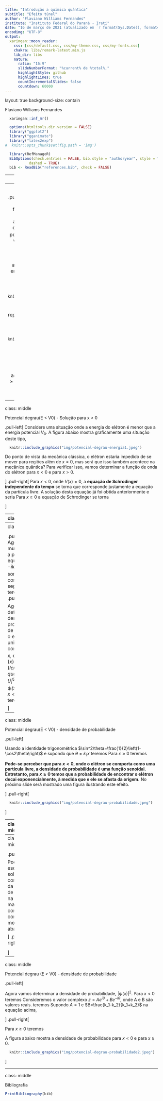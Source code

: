 ```yaml
---
title: "Introdução a química quântica"
subtitle: "Efeito túnel"
author: "Flaviano Williams Fernandes"
institute: "Instituto Federal do Paraná - Irati"
date: "16 de março de 2021 (atualizado em `r format(Sys.Date(), format='%d/%m/%Y')`)"
encoding: "UTF-8"
output:
  xaringan::moon_reader:
    css: [css/default.css, css/my-theme.css, css/my-fonts.css]
    chakra: libs/remark-latest.min.js
    lib_dir: libs
    nature:
      ratio: "16:9"
      slideNumberFormat: "%current% de %total%,"
      highlightStyle: github
      highlightLines: true
      countIncrementalSlides: false
      countdown: 60000
---
```

layout: true
background-size: contain

<div class="my-footer"><span>Flaviano Williams Fernandes</span></div>

```r
  xaringan::inf_mr()
```

```r
  options(htmltools.dir.version = FALSE)
  library("ggplot2")
  library("gganimate")
  library("latex2exp")
#  knitr::opts_chunk$set(fig.path = 'img')
```

```r
  library(RefManageR)
  BibOptions(check.entries = FALSE, bib.style = "authoryear", style = "markdown",
           dashed = TRUE)
  bib <- ReadBib("references.bib", check = FALSE)
```

---
class: middle

<div class="my-header"><span>Sumário</span></div>

1. O potencial degrau ($E<V_0$)

2. O potencial degrau ($E>V_0$)

3. O potencial barreira

4. Algumas aplicações em química

5. Apêndice A

6. Bibliografia

<div class="footnote">
  <ul>
  <hr>
  <li> Esta apresentação está disponível para download em <a href="https://flavianowilliams.github.io/education">flavianowilliams.github.io/education</a>;
  <li> Este material está sujeito a modificações. Recomenda-se acompanhamento permanente.
  </ul>
</div>

---
class: middle

<div class="my-header"><span>Potencial degrau(E < V0) - exemplo real</span></div>

.pull-left[
Imagine um elétron se movendo na direção do eixo x de um sistema formado por dois eletrodos ligeiramente separados, assim como mostra a figura ao lado. Esses eletrodos produzem uma diferença de potencial $V_0$ justamente na posição de separação $x=0$. Do ponto de vista de mecânica clássica, poderíamos imaginar uma partícula se movendo livremente até $x=0$. A partir daí a partícula sofreria a ação de uma força atuando no sentido contrário a x. Caso a energia da partícula fosse menor que $V_0$, ela 
seria impedida de continuar o seu movimento para $x>0$.

```r
  knitr::include_graphics("img/potencial-degrau-representacao.jpeg")
```

]
.pull-right[
Graficamente podemos representar o potencial no qual a partícula está submetida assim como mostra a figura abaixo,

```r
  knitr::include_graphics("img/potencial-degrau-grafico.jpeg")
```

Temos assim duas regiões distintas no qual o elétron estaria sendo submetido. Para $x<0$ o elétrons estaria livre de qualquer interação, se comportando assim como uma partícula livre, e para $x\ge 0$ o elétron estaria sujeito a ação de um potencial constante $V_0$.

]

---
class: middle

<div class="my-header"><span>Potencial degrau(E < V0) - Solução para x < 0</span></div>

.pull-left[
Considere uma situação onde a energia do elétron é menor que a energia potencial $V_0$. A figura abaixo mostra graficamente uma situação deste tipo,

```r
  knitr::include_graphics("img/potencial-degrau-energia1.jpeg")
```

Do ponto de vista da mecânica clássica, o elétron estaria impedido de se mover para regiões além de $x=0$, mas será que isso também acontece na mecânica quântica? Para verificar isso, vamos determinar a função de onda do elétron para $x<0$ e para $x>0$.

]
.pull-right[
Para $x<0$, onde $V(x)=0$, a **equação de Schrodinger independente do tempo** se torna
\begin{aligned}
  -\frac{\hbar^2}{2m}\frac{d^2\psi(x)}{dx^2} = E\psi(x),
\end{aligned}
que corresponde justamente a equação da partícula livre. A solução desta equação já foi obtida anteriormente e seria
\begin{aligned}
  \psi(x) & = c_1e^{ik_1x}+c_2e^{-ik_1x}.
\end{aligned}
Para $x\ge 0$ a equação de Schrodinger se torna
\begin{aligned}
  -\frac{\hbar^2}{2m}\frac{d^2\psi(x)}{dx^2}+V_0\psi(x) & = E\psi(x),\\
  -\frac{\hbar^2}{2m}\frac{d^2\psi(x)}{dx^2}+V_0\psi(x)-E\psi(x) & =0,\\
  \frac{\hbar^2}{2m}\frac{d^2\psi(x)}{dx^2}-(V_0-E)\psi(x) & =0.
\end{aligned}

]

---
class: middle

<div class="my-header"><span>Potencial degrau(E < V0) - Solução para x > 0</span></div>

.pull-left[
Multiplicando ambos os lados da equação por $2m/\hbar^2$, onde m é a massa do elétron, teremos
\begin{aligned}
  \frac{d^2\psi(x)}{dx^2}-\frac{2m}{\hbar^2}(V_0-E)\psi(x) & =0,\\
  \frac{d^2\psi(x)}{dx^2}-\kappa^2\psi(x) & =0,
\end{aligned}
onde definimos $\kappa=\frac{\sqrt{2m(V_0-E)}}{\hbar}$. Uma possível solução desta equação seria $\psi(x)=c_3e^{-\kappa x}$. Outra solução seria $\psi(x)=c_4e^{\kappa x}$, ou seja, temos a solução geral $\psi(x)=c_3e^{-\kappa x}+c_4e^{\kappa x}$. Assim, podemos escrever a solução completa da função de onda na forma mais compacta, como mostrado abaixo,
\begin{aligned}
\psi(x)=
  \begin{cases}
    c_1e^{ik_1x}+c_2e^{-ik_1x},\quad & (x<0),\\
    c_3e^{-\kappa x}+c_4e^{\kappa x},\quad & (x\ge 0).
  \end{cases}
\end{aligned}
Podemos ver que a solução ainda não está completa, pois faltam as constantes $c_1$, $c_2$, $c_3$ e $c_4$.
]
.pull-right[
Para obtê-las, como sugestão seria empregar as condições de analiticidade da função de onda. Uma delas seria que $\psi$ deve ser finita quando $x\rightarrow\pm\infty$. Com isso impomos $c_4=0$, pois $\psi(\infty)=c_4e^{\infty}\rightarrow\infty$. Outro fato seria que a função de onda e sua derivada devem ser contínuas para todo valor de x, ou seja,
\begin{aligned}
  \left[ c_1e^{ik_1x}+c_2e^{-ik_1x}\right]_{x=0} & = \left[ c_3e^{-\kappa x}\right]_{x=0},\\
  \left[ c_1ik_1e^{ik_1x}-c_2ik_1e^{-ik_1x}\right]_{x=0} & = \left[-c_3\kappa e^{-\kappa x}\right]_{x=0}.
\end{aligned}
Substituindo $x=0$ nas equações acima, teremos
\begin{aligned}
  c_1+c_2 & = c_3,\\
  (c_1-c_2)ik_1 & = -c_3\kappa.
\end{aligned}
Multiplicando a primeira equação por $ik_1$ e adicionando a segunda equação chegaremos a
\begin{aligned}
  c_1 = -\frac{c_3(\kappa-ik_1)}{2ik_1}.
\end{aligned}
]

---
class: middle

<div class="my-header"><span>Potencial degrau(E < V0) - solução geral</span></div>

.pull-left[
Agora multiplicando a primeira equação por $-ik_1$ e somando com a segunda teremos
\begin{aligned}
  c_2 = \frac{c_3(\kappa-ik_1)}{2ik_1}.
\end{aligned}
Assim, podemos substituir na solução de $\psi(x)$, chegando a
\begin{aligned}
\psi(x)=
  \begin{cases}
    -\frac{c_3(\kappa-ik_1)}{2ik_1}e^{ik_1x}+\frac{c_3(\kappa-ik_1)}{2ik_1}e^{-ik_1x},\; & (x<0),\\
    c_3e^{-\kappa x},\; & (x\ge 0).
  \end{cases}
\end{aligned}
Para alcançar a solução final, precisamos de $c_3$. Ele pode ser obtido considerando que a probabilidade de encontrar a partícula em qualquer região é 100%,
\begin{aligned}
  \int^{\infty}_{\infty}|\psi(x)|^2dx & = 1.
\end{aligned}
Entretanto, é possível fazer uma análise qualitativa sem saber o valor de $c_3$.
]
.pull-right[

Agora vamos determinar a densidade de probabilidade de encontrar o elétron por unidade de comprimento x, ou seja, $\psi^*(x)\psi(x)$ (*lembrando que $|\Psi(x,t)|^2\equiv |\psi(x)|^2$*). Para $x<0$ teremos
\begin{aligned}
  |\psi(x)|^2 & = \left[c_3\frac{(\kappa-ik_1)}{2ik_1}\left(e^{-ik_1x}-e^{ik_1x}\right)\right]^*\times,\\
  & \times \left[c_3\frac{(\kappa-ik_1)}{2ik_1}\left(e^{-ik_1x}-e^{ik_1x}\right)\right],\\
  & = |c_3|^2\frac{(\kappa^2+k_1^2)}{4k_1^2}\left(e^{-ik_1x}-e^{ik_1x}\right)^*\left(e^{-ik_1x}-e^{ik_1x}\right),\\
  & = |c_3|^2\frac{(\kappa^2+k_1^2)}{4k_1^2}\left[2-\left(e^{2ik_1x}+e^{-2ik_1x}\right)\right].
\end{aligned}
Usando a identidade $2\cos\theta=e^{i\theta}+e^{-i\theta}$ teremos
\begin{aligned}
  |\psi(x)|^2 = |c_3|^2\frac{(\kappa^2+k_1^2)}{2k_1^2}\left[1-\cos(2k_1x)\right].\\
\end{aligned}

]

---
class: middle

<div class="my-header"><span>Potencial degrau(E < V0) - densidade de probabilidade</span></div>

.pull-left[

Usando a identidade trigonométrica $\sin^2\theta=\frac{1}{2}\left(1-\cos2\theta\right)$ e supondo que $\theta=k_1x$ teremos
\begin{aligned}
  |\psi(x)|^2_{x<0} = |c_3|^2\frac{\kappa(\kappa^2+k_1^2)}{2k_1^2}\sin^2(k_1x).
\end{aligned}

Para $x\ge 0$ teremos
\begin{aligned}
  |\psi(x)|^2 & = \left[c_3e^{-\kappa x}\right]^*\left[c_3e^{-\kappa x}\right].\\
  |\psi(x)|^2_{x\ge 0} & = |c_3|^2 e^{-2\kappa x}.
\end{aligned}
**Pode-se perceber que para $x<0$, onde o elétron se comporta como uma partícula livre, a densidade de probabilidade é uma função senoidal. Entretanto, para $x\ge 0$ temos que a probabilidade de encontrar o elétron decai exponencialmente, à medida que e ele se afasta da origem.** No próximo slide será mostrado uma figura ilustrando este efeito.

]
.pull-right[

```r
  knitr::include_graphics("img/potencial-degrau-probabilidade.jpeg")
```

]

---
class: middle

<div class="my-header"><span>Potencial degrau(E > V0) - solução para x > 0</span></div>

.pull-left[
Agora, considere uma situação onde a energia do elétron é maior ou igual a energia potencial $V_0$. A figura abaixo mostra graficamente uma situação deste tipo,

```r
  knitr::include_graphics("img/potencial-degrau-energia2.jpeg")
```

Assim como no caso $E<V_0$, podemos separar a solução do problema nas regiões $x<0$ e $x\ge 0$. Para $x<0$ ainda permanece a solução da partícula livre, onde

]
.pull-right[

\begin{aligned}
  \psi(x) & = c_1e^{ik_1x}+c_2e^{-ik_1x}.
\end{aligned}
Neste caso $k_1=\frac{\sqrt{2mE}}{\hbar}$. 

Para $x\ge 0$ a equação de Schrodinger se torna
\begin{aligned}
  -\frac{\hbar^2}{2m}\frac{d^2\psi(x)}{dx^2}+V_0\psi(x) & = E\psi(x),\\
  -\frac{\hbar^2}{2m}\frac{d^2\psi(x)}{dx^2}+V_0\psi(x)-E\psi(x) & =0,\\
  \frac{d^2\psi(x)}{dx^2}+\frac{2m}{\hbar^2}(E-V_0)\psi(x) & =0.
\end{aligned}
Podemos ver que a solução geral desta equação seria $\psi(x)=c_3e^{ik_2x}+c_4e^{-ik_2x}$, onde
\begin{aligned}
  k_2 = \frac{\sqrt{2m(E-V_0)}}{\hbar}.
\end{aligned}
*(Observação. Percebe-se que $k_2<k_1$)*.
]

---
class: middle

<div class="my-header"><span>Potencial degrau (E > V0) - solução geral</span></div>

.pull-left[

Podemos escrever a solução completa da função de onda na forma mais compacta, como mostrado abaixo,
\begin{aligned}
\psi(x)=
  \begin{cases}
    c_1e^{ik_1x}+c_2e^{-ik_1x},\quad & (x<0),\\
    c_3e^{ik_2x}+c_4e^{-ik_2x},\quad & (x\ge 0).
  \end{cases}
\end{aligned}
Podemos ver que o termo $e^{-ik_2x}$ representa uma onda se propagando da direita para a esquerda, desde $x\rightarrow\infty$ até $x=0$. Se impusermos que os elétrons saem inicialmente de $x\rightarrow-\infty$, podemos impor $c_4=0$, afim de impor a condição de que não existem elétrons partindo de $x\rightarrow\infty$. Para obter as constantes $c_1$, $c_2$ e $c_3$, empregamos a condição de analiticidade da função de onda e sua deriva. Isso resulta nas equações abaixo,
\begin{aligned}
  c_1+c_2 & = c_3,\\
  (c_1-c_2)ik_1 & = ik_2c_3.
\end{aligned}
Substituindo $c_3$ da primeira equação na segunda teremos

]
.pull-right[

\begin{aligned}
    (c_1-c_2)k_1 & = k_2(c_1+c_2),\\
    c_1k_1-c_2k_1 & = c_1k_2+c_2k_2,\\
    c_2 & = \frac{k_1-k_2}{k_1+k_2}c_1.
\end{aligned}
Substituindo $c_2$ na primeira equação teremos
\begin{aligned}
  c_1+c_2 & = c_3,\\
  c_1+\frac{k_1-k_2}{k_1+k_2}c_1 & = c_3,\\
  c_3 & = \frac{2k_1}{k_1+k_2}c_1.
\end{aligned}
Substituindo $c_2$ e $c_3$ em $\psi$ chegamos na solução
\begin{aligned}
\psi(x)=
  \begin{cases}
    c_1e^{ik_1x}+c_1\frac{k_1-k_2}{k_1+k_2}e^{-ik_1x},\quad & (x<0),\\
    c_1\frac{2k_1}{k_1+k_2}e^{ik_2x},\quad & (x\ge 0).
  \end{cases}
\end{aligned}
Para obter $c_1$, usamos a condição da probabilidade de 100% de encontrar a partícula em qualquer região.

]

---
class: middle

<div class="my-header"><span>Potencial degrau (E > V0) - densidade de probabilidade</span></div>

.pull-left[

Agora vamos determinar a densidade de probabilidade, $|\psi(x)|^2$. Para $x<0$ teremos
\begin{aligned}
  |\psi(x)|^2 & = |c_1|^2\left[e^{ik_1x}+\frac{k_1-k_2}{k_1+k_2}e^{-ik_1x}\right]^*\times\\
  & \times \left[e^{ik_1x}+\frac{k_1-k_2}{k_1+k_2}e^{-ik_1x}\right].
\end{aligned}
Consideremos o valor complexo $z=Ae^{i\theta}+Be^{-i\theta}$, onde A e B são valores reais. teremos
\begin{aligned}
  z^\star z & = \left(Ae^{i\theta}+Be^{-i\theta}\right)^*\left(Ae^{i\theta}+Be^{-i\theta}\right),\\
  & = A^2+B^2+ABe^{2i\theta}+ABe^{-2i\theta},\\
  z^\star z & = A^2+B^2+2AB\cos(2\theta).
\end{aligned}
Supondo $A=1$ e $B=\frac{k_1-k_2}{k_1+k_2}$ na equação acima,
\begin{aligned}
  |\psi(x)|^2 = |c_1|^2\left[1+\frac{(k_1-k_2)^2}{(k_1+k_2)^2}+2\frac{k_1-k_2}{k_1+k_2}\cos(2k_1x)\right].
\end{aligned}

]
.pull-right[

Para $x\ge 0$ teremos
\begin{aligned}
  |\psi(x)|^2_{x\ge 0} & = \left[c_1\frac{2k_1}{k_1+k_2}e^{ik_2x}\right]^*\left[c_1\frac{2k_1}{k_1+k_2}e^{ik_2x}\right].\\
  |\psi(x)|^2_{x\ge 0} & = |c_1|^2\left(\frac{2k_1}{k_1+k_2}\right)^2.
\end{aligned}

A figura abaixo mostra a densidade de probabilidade para $x<0$ e para $x\ge 0$.

```r
  knitr::include_graphics("img/potencial-degrau-probabilidade2.jpeg")
```

]

---
class: middle

<div class="my-header"><span>Bibliografia</span></div>

```r
PrintBibliography(bib)
```

